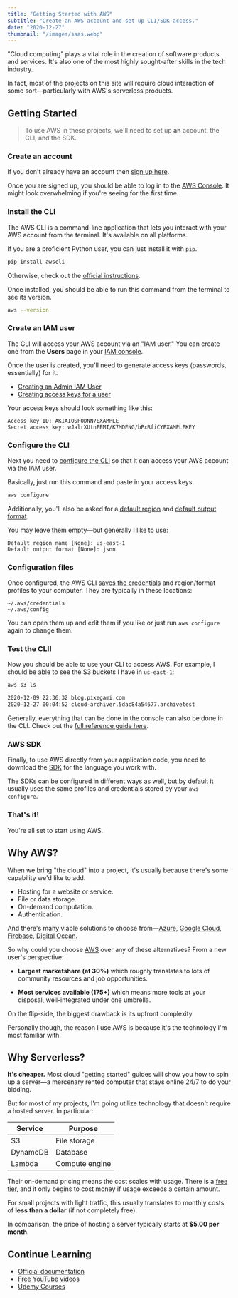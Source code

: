 ```yaml
---
title: "Getting Started with AWS"
subtitle: "Create an AWS account and set up CLI/SDK access."
date: "2020-12-27"
thumbnail: "/images/saas.webp"
---
```


"Cloud computing" plays a vital role in the creation of software products and services. It's also one of the most highly sought-after skills in the tech industry.

In fact, most of the projects on this site will require cloud interaction of some sort—particularly with AWS's serverless products.

## Getting Started

> To use AWS in these projects, we'll need to set up **an** account, the CLI, and the SDK.

### Create an account

If you don't already have an account then [sign up here](https://portal.aws.amazon.com/billing/signup#/start).

Once you are signed up, you should be able to log in to the [AWS Console](https://aws.amazon.com/console/). It might look overwhelming if you're seeing for the first time.

### Install the CLI

The AWS CLI is a command-line application that lets you interact with your AWS account from the terminal. It's available on all platforms.

If you are a proficient Python user, you can just install it with `pip`.

```bash
pip install awscli
```

Otherwise, check out the [official instructions](https://docs.aws.amazon.com/cli/latest/userguide/cli-chap-install.html).

Once installed, you should be able to run this command from the terminal to see its version.

```bash
aws --version
```

### Create an IAM user

The CLI will access your AWS account via an "IAM user." You can create one from the **Users** page in your [IAM console](https://console.aws.amazon.com/iam).

Once the user is created, you'll need to generate access keys (passwords, essentially) for it.

- [Creating an Admin IAM User](https://docs.aws.amazon.com/IAM/latest/UserGuide/getting-started_create-admin-group.html)
- [Creating access keys for a user](https://docs.aws.amazon.com/IAM/latest/UserGuide/id_credentials_access-keys.html#Using_CreateAccessKey)

Your access keys should look something like this:

```
Access key ID: AKIAIOSFODNN7EXAMPLE
Secret access key: wJalrXUtnFEMI/K7MDENG/bPxRfiCYEXAMPLEKEY
```

### Configure the CLI

Next you need to [configure the CLI](https://docs.aws.amazon.com/cli/latest/userguide/cli-configure-quickstart.html) so that it can access your AWS account via the IAM user.

Basically, just run this command and paste in your access keys.

```bash
aws configure
```

Additionally, you'll also be asked for a [default region](https://docs.aws.amazon.com/cli/latest/userguide/cli-configure-quickstart.html#cli-configure-quickstart-region) and [default output format](https://docs.aws.amazon.com/cli/latest/userguide/cli-configure-quickstart.html#cli-configure-quickstart-format).

You may leave them empty—but generally I like to use:

```
Default region name [None]: us-east-1
Default output format [None]: json
```

### Configuration files

Once configured, the AWS CLI [saves the credentials](https://docs.aws.amazon.com/cli/latest/userguide/cli-configure-files.html) and region/format profiles to your computer. They are typically in these locations:

```
~/.aws/credentials
~/.aws/config
```

You can open them up and edit them if you like or just run `aws configure` again to change them.

### Test the CLI!

Now you should be able to use your CLI to access AWS. For example, I should be able to see the S3 buckets I have in `us-east-1`:

```bash
aws s3 ls

2020-12-09 22:36:32 blog.pixegami.com
2020-12-27 00:04:52 cloud-archiver.5dac84a54677.archivetest
```

Generally, everything that can be done in the console can also be done in the CLI. Check out the [full reference guide here](https://docs.aws.amazon.com/cli/latest/index.html).

### AWS SDK

Finally, to use AWS directly from your application code, you need to download the [SDK](https://aws.amazon.com/tools/) for the language you work with.

The SDKs can be configured in different ways as well, but by default it usually uses the same profiles and credentials stored by your `aws configure`.

### That's it!

You're all set to start using AWS.

## Why AWS?

When we bring "the cloud" into a project, it's usually because there's some capability we'd like to add.

- Hosting for a website or service.
- File or data storage.
- On-demand computation.
- Authentication.

And there's many viable solutions to choose from—[Azure](https://azure.microsoft.com/en-au/), [Google Cloud](https://cloud.google.com), [Firebase](https://firebase.google.com), [Digital Ocean](https://try.digitalocean.com).

So why could you choose [AWS](https://aws.amazon.com/what-is-aws/) over any of these alternatives? From a new user's perspective:

- **Largest marketshare (at 30%)** which roughly translates to lots of community resources and job opportunities.

- **Most services available (175+)** which means more tools at your disposal, well-integrated under one umbrella.

On the flip-side, the biggest drawback is its upfront complexity.

Personally though, the reason I use AWS is because it's the technology I'm most familiar with.

## Why Serverless?

**It's cheaper.** Most cloud "getting started" guides will show you how to spin up a server—a mercenary rented computer that stays online 24/7 to do your bidding.

But for most of my projects, I'm going utilize technology that doesn't require a hosted server. In particular:

| Service  | Purpose        |
| -------- | -------------- |
| S3       | File storage   |
| DynamoDB | Database       |
| Lambda   | Compute engine |

Their on-demand pricing means the cost scales with usage. There is a [free tier](https://aws.amazon.com/free/?all-free-tier.sort-by=item.additionalFields.SortRank&all-free-tier.sort-order=asc), and it only begins to cost money if usage exceeds a certain amount.

For small projects with light traffic, this usually translates to monthly costs of **less than a dollar** (if not completely free).

In comparison, the price of hosting a server typically starts at **$5.00 per month**.

## Continue Learning

- [Official documentation](https://aws.amazon.com/getting-started/)
- [Free YouTube videos](https://www.youtube.com/watch?v=ubCNZRNjhyo)
- [Udemy Courses](https://www.udemy.com/course/aws-certified-developer-associate/)
